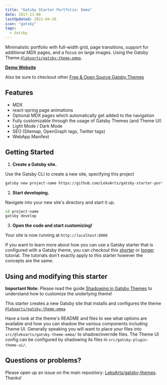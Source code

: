 ```yaml
---
title: "Gatsby Starter Portfolio: Emma"
date: 2017-11-06
lastUpdated: 2021-04-20
icon: "gatsby"
tags:
  - Gatsby
---
```


Minimalistic portfolio with full-width grid, page transitions, support for additional MDX pages, and a focus on large images. Using the Gatsby Theme [`@lekoarts/gatsby-theme-emma`](https://github.com/LekoArts/gatsby-themes/tree/main/themes/gatsby-theme-emma).

[**Demo Website**](https://emma.lekoarts.de)

Also be sure to checkout other [Free & Open Source Gatsby Themes](https://themes.lekoarts.de)

## Features

- MDX
- react-spring page animations
- Optional MDX pages which automatically get added to the navigation
- Fully customizable through the usage of Gatsby Themes (and Theme UI)
- Light Mode / Dark Mode
- SEO (Sitemap, OpenGraph tags, Twitter tags)
- WebApp Manifest

## Getting Started

1. **Create a Gatsby site.**

Use the Gatsby CLI to create a new site, specifying this project

```sh
gatsby new project-name https://github.com/LekoArts/gatsby-starter-portfolio-emma
```

2. **Start developing.**

Navigate into your new site's directory and start it up.

```sh
cd project-name
gatsby develop
```

3. **Open the code and start customizing!**

Your site is now running at `http://localhost:8000`

If you want to learn more about how you can use a Gatsby starter that is configured with a Gatsby theme, you can checkout this [shorter](https://www.gatsbyjs.org/docs/themes/using-a-gatsby-theme/) or [longer](https://www.gatsbyjs.org/tutorial/using-a-theme/) tutorial. The tutorials don't exactly apply to this starter however the concepts are the same.

## Using and modifying this starter

**Important Note:** Please read the guide [Shadowing in Gatsby Themes](https://www.gatsbyjs.org/docs/themes/shadowing/) to understand how to customize the underlying theme!

This starter creates a new Gatsby site that installs and configures the theme [`@lekoarts/gatsby-theme-emma`](https://github.com/LekoArts/gatsby-themes/tree/main/themes/gatsby-theme-emma).

Have a look at the theme's README and files to see what options are available and how you can shadow the various components including Theme UI. Generally speaking you will want to place your files into `src/@lekoarts/gatsby-theme-emma/` to shadow/override files. The Theme UI config can be configured by shadowing its files in `src/gatsby-plugin-theme-ui/`.

## Questions or problems?

Please open up an issue on the main repository: [LekoArts/gatsby-themes](https://github.com/LekoArts/gatsby-themes). Thanks!
